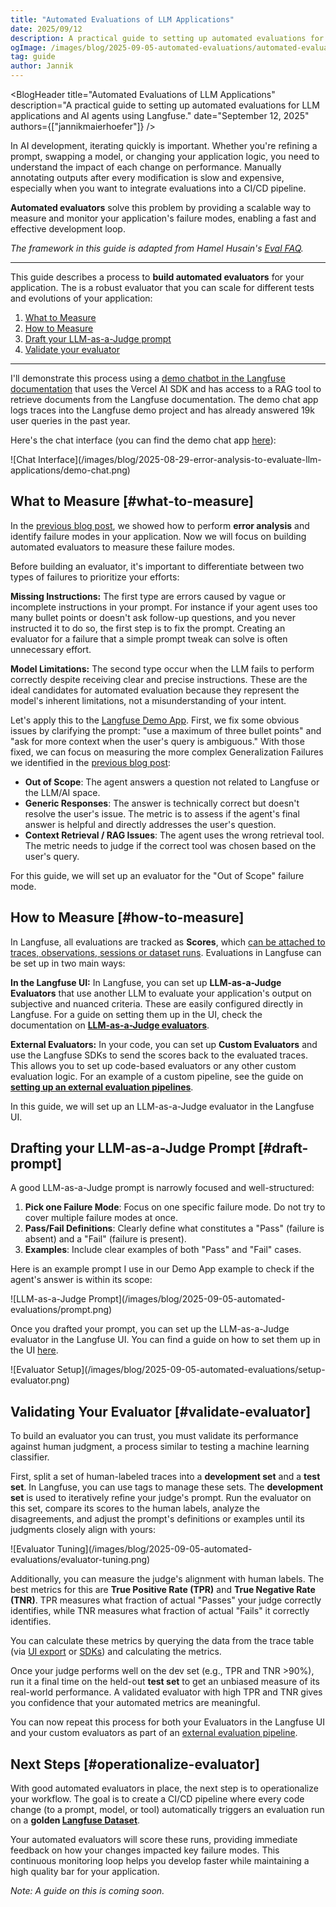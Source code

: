```yaml
---
title: "Automated Evaluations of LLM Applications"
date: 2025/09/12
description: A practical guide to setting up automated evaluations for LLM applications and AI agents using Langfuse.
ogImage: /images/blog/2025-09-05-automated-evaluations/automated-evaluations.png
tag: guide
author: Jannik
---
```



<BlogHeader
  title="Automated Evaluations of LLM Applications"
  description="A practical guide to setting up automated evaluations for LLM applications and AI agents using Langfuse."
  date="September 12, 2025"
  authors={["jannikmaierhoefer"]}
/>

In AI development, iterating quickly is important. Whether you're refining a prompt, swapping a model, or changing your application logic, you need to understand the impact of each change on performance. Manually annotating outputs after every modification is slow and expensive, especially when you want to integrate evaluations into a CI/CD pipeline. 

**Automated evaluators** solve this problem by providing a scalable way to measure and monitor your application's failure modes, enabling a fast and effective development loop.

_The framework in this guide is adapted from Hamel Husain's [Eval FAQ](https://hamel.dev/blog/posts/evals-faq/)._

---

This guide describes a process to **build automated evaluators** for your application. The is a robust evaluator that you can scale for different tests and evolutions of your application:

1. [What to Measure](#what-to-measure)
2. [How to Measure](#how-to-measure)
2. [Draft your LLM-as-a-Judge prompt](#draft-prompt)
3. [Validate your evaluator](#validate-evaluator)

---

I'll demonstrate this process using a [demo chatbot in the Langfuse documentation](/docs/demo) that uses the Vercel AI SDK and has access to a RAG tool to retrieve documents from the Langfuse documentation. The demo chat app logs traces into the Langfuse demo project and has already answered 19k user queries in the past year.

Here's the chat interface (you can find the demo chat app [here](/docs/demo)):

<Frame className="rounded-lg overflow-hidden">
  ![Chat
  Interface](/images/blog/2025-08-29-error-analysis-to-evaluate-llm-applications/demo-chat.png)
</Frame>

## What to Measure [#what-to-measure]

In the [previous blog post](/blog/2025-08-29-error-analysis-to-evaluate-llm-applications), we showed how to perform **error analysis** and identify failure modes in your application. Now we will focus on building automated evaluators to measure these failure modes.

Before building an evaluator, it's important to differentiate between two types of failures to prioritize your efforts:

**Missing Instructions:** The first type are errors caused by vague or incomplete instructions in your prompt. For instance if your agent uses too many bullet points or doesn't ask follow-up questions, and you never instructed it to do so, the first step is to fix the prompt. Creating an evaluator for a failure that a simple prompt tweak can solve is often unnecessary effort.

**Model Limitations:** The second type occur when the LLM fails to perform correctly despite receiving clear and precise instructions. These are the ideal candidates for automated evaluation because they represent the model's inherent limitations, not a misunderstanding of your intent.

Let's apply this to the [Langfuse Demo App](/docs/demo). First, we fix some obvious issues by clarifying the prompt: "use a maximum of three bullet points" and "ask for more context when the user's query is ambiguous." With those fixed, we can focus on measuring the more complex Generalization Failures we identified in the [previous blog post](/blog/2025-08-29-error-analysis-to-evaluate-llm-applications):

* **Out of Scope**: The agent answers a question not related to Langfuse or the LLM/AI space.
* **Generic Responses**: The answer is technically correct but doesn't resolve the user's issue. The metric is to assess if the agent's final answer is helpful and directly addresses the user's question.
* **Context Retrieval / RAG Issues**: The agent uses the wrong retrieval tool. The metric needs to judge if the correct tool was chosen based on the user's query.

For this guide, we will set up an evaluator for the "Out of Scope" failure mode.

## How to Measure [#how-to-measure]

In Langfuse, all evaluations are tracked as **Scores**, which [can be attached to traces, observations, sessions or dataset runs](/docs/evaluation/evaluation-methods/data-model). Evaluations in Langfuse can be set up in two main ways:

**In the Langfuse UI:** In Langfuse, you can set up **LLM-as-a-Judge Evaluators** that use another LLM to evaluate your application's output on subjective and nuanced criteria. These are easily configured directly in Langfuse. For a guide on setting them up in the UI, check the documentation on **[LLM-as-a-Judge evaluators](/docs/evaluation/evaluation-methods/llm-as-a-judge)**.

**External Evaluators:** In your code, you can set up **Custom Evaluators** and use the Langfuse SDKs to send the scores back to the evaluated traces. This allows you to set up code-based evaluators or any other custom evaluation logic. For an example of a custom pipeline, see the guide on **[setting up an external evaluation pipelines](/guides/cookbook/example_external_evaluation_pipelines)**.

In this guide, we will set up an LLM-as-a-Judge evaluator in the Langfuse UI.

## Drafting your LLM-as-a-Judge Prompt [#draft-prompt]

A good LLM-as-a-Judge prompt is narrowly focused and well-structured:

1.  **Pick one Failure Mode**: Focus on one specific failure mode. Do not try to cover multiple failure modes at once.
2.  **Pass/Fail Definitions**: Clearly define what constitutes a "Pass" (failure is absent) and a "Fail" (failure is present).
3.  **Examples**: Include clear examples of both "Pass" and "Fail" cases.

Here is an example prompt I use in our Demo App example to check if the agent's answer is within its scope:

<Frame className="rounded-lg overflow-hidden">
  ![LLM-as-a-Judge Prompt](/images/blog/2025-09-05-automated-evaluations/prompt.png)
</Frame>

Once you drafted your prompt, you can set up the LLM-as-a-Judge evaluator in the Langfuse UI. You can find a guide on how to set them up in the UI [here](/docs/evaluation/evaluation-methods/llm-as-a-judge).

<Frame className="rounded-lg overflow-hidden">
  ![Evaluator Setup](/images/blog/2025-09-05-automated-evaluations/setup-evaluator.png)
</Frame>

## Validating Your Evaluator [#validate-evaluator]

To build an evaluator you can trust, you must validate its performance against human judgment, a process similar to testing a machine learning classifier.

First, split a set of human-labeled traces into a **development set** and a **test set**. In Langfuse, you can use tags to manage these sets. The **development set** is used to iteratively refine your judge's prompt. Run the evaluator on this set, compare its scores to the human labels, analyze the disagreements, and adjust the prompt's definitions or examples until its judgments closely align with yours:

<Frame className="rounded-lg overflow-hidden">
  ![Evaluator Tuning](/images/blog/2025-09-05-automated-evaluations/evaluator-tuning.png)
</Frame>

Additionally, you can measure the judge's alignment with human labels. The best metrics for this are **True Positive Rate (TPR)** and **True Negative Rate (TNR)**. TPR measures what fraction of actual "Passes" your judge correctly identifies, while TNR measures what fraction of actual "Fails" it correctly identifies. 

You can calculate these metrics by querying the data from the trace table (via [UI export](/docs/api-and-data-platform/features/export-from-ui) or [SDKs](/docs/api-and-data-platform/features/query-via-sdk)) and calculating the metrics.

Once your judge performs well on the dev set (e.g., TPR and TNR \>90%), run it a final time on the held-out **test set** to get an unbiased measure of its real-world performance. A validated evaluator with high TPR and TNR gives you confidence that your automated metrics are meaningful.

You can now repeat this process for both your Evaluators in the Langfuse UI and your custom evaluators as part of an [external evaluation pipeline](/guides/cookbook/example_external_evaluation_pipelines).

## Next Steps [#operationalize-evaluator]

With good automated evaluators in place, the next step is to operationalize your workflow. The goal is to create a CI/CD pipeline where every code change (to a prompt, model, or tool) automatically triggers an evaluation run on a **golden [Langfuse Dataset](/docs/datasets)**. 

Your automated evaluators will score these runs, providing immediate feedback on how your changes impacted key failure modes. This continuous monitoring loop helps you develop faster while maintaining a high quality bar for your application.

_Note: A guide on this is coming soon._